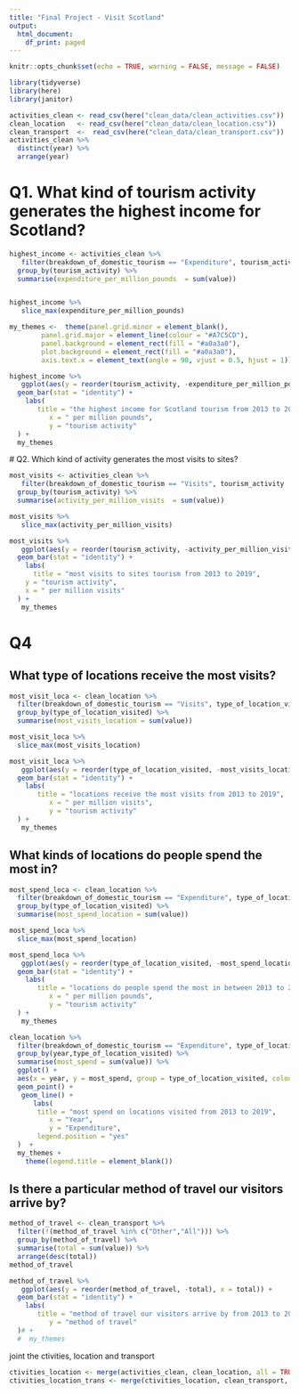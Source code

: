 ```yaml
---
title: "Final Project - Visit Scotland"
output:
  html_document:
    df_print: paged
---
```



```r
knitr::opts_chunk$set(echo = TRUE, warning = FALSE, message = FALSE)
```

```r
library(tidyverse)
library(here)
library(janitor)
```

```r
activities_clean <- read_csv(here("clean_data/clean_activities.csv"))
clean_location   <- read_csv(here("clean_data/clean_location.csv"))
clean_transport  <-  read_csv(here("clean_data/clean_transport.csv"))
activities_clean %>% 
  distinct(year) %>% 
  arrange(year)
```


# Q1. What kind of tourism activity generates the highest income for Scotland?
```r
highest_income <- activities_clean %>% 
   filter(breakdown_of_domestic_tourism == "Expenditure", tourism_activity != "All") %>% 
  group_by(tourism_activity) %>% 
  summarise(expenditure_per_million_pounds  = sum(value))


highest_income %>% 
   slice_max(expenditure_per_million_pounds)


```
 
 
```r
my_themes <-  theme(panel.grid.minor = element_blank(),
        panel.grid.major = element_line(colour = "#A7C5CD"),
        panel.background = element_rect(fill = "#a0a3a0"),
        plot.background = element_rect(fill = "#a0a3a0"),
        axis.text.x = element_text(angle = 90, vjust = 0.5, hjust = 1))
```

```r
highest_income %>% 
   ggplot(aes(y = reorder(tourism_activity, -expenditure_per_million_pounds), x = expenditure_per_million_pounds)) +
  geom_bar(stat = "identity") +
    labs(
       title = "the highest income for Scotland tourism from 2013 to 2019",
          x = " per million pounds",
          y = "tourism activity"
  ) +
  my_themes 
```
 
 # Q2. Which kind of activity generates the most visits to sites?

```r
most_visits <- activities_clean %>% 
   filter(breakdown_of_domestic_tourism == "Visits", tourism_activity != "All") %>% 
  group_by(tourism_activity) %>% 
  summarise(activity_per_million_visits  = sum(value))

most_visits %>% 
   slice_max(activity_per_million_visits)
```

```r
most_visits %>% 
   ggplot(aes(y = reorder(tourism_activity, -activity_per_million_visits), x = activity_per_million_visits)) +
  geom_bar(stat = "identity") +
    labs(
      title = "most visits to sites tourism from 2013 to 2019",
    y = "tourism activity",
    x = " per million visits"
  ) +
   my_themes 
```

# Q4
## What type of locations receive the most visits?
```r
most_visit_loca <- clean_location %>% 
  filter(breakdown_of_domestic_tourism == "Visits", type_of_location_visited != "All areas") %>% 
  group_by(type_of_location_visited) %>% 
  summarise(most_visits_location = sum(value))

most_visit_loca %>% 
  slice_max(most_visits_location)
```


```r
most_visit_loca %>% 
   ggplot(aes(y = reorder(type_of_location_visited, -most_visits_location), x = most_visits_location)) +
  geom_bar(stat = "identity") +
    labs(
       title = "locations receive the most visits from 2013 to 2019",
          x = " per million visits",
          y = "tourism activity"
  ) +
   my_themes
```

## What kinds of locations do people spend the most in?

```r
most_spend_loca <- clean_location %>% 
  filter(breakdown_of_domestic_tourism == "Expenditure", type_of_location_visited != "All areas") %>% 
  group_by(type_of_location_visited) %>% 
  summarise(most_spend_location = sum(value))

most_spend_loca %>% 
  slice_max(most_spend_location)
```

```r
most_spend_loca %>% 
   ggplot(aes(y = reorder(type_of_location_visited, -most_spend_location), x = most_spend_location)) +
  geom_bar(stat = "identity") +
    labs(
       title = "locations do people spend the most in between 2013 to 2019",
          x = " per million pounds",
          y = "tourism activity"
  ) +
   my_themes 
```

```r
clean_location %>% 
  filter(breakdown_of_domestic_tourism == "Expenditure", type_of_location_visited != "All areas") %>% 
  group_by(year,type_of_location_visited) %>% 
  summarise(most_spend = sum(value)) %>% 
  ggplot() +
  aes(x = year, y = most_spend, group = type_of_location_visited, colour = type_of_location_visited) +
  geom_point() +
   geom_line() +
      labs(
       title = "most spend on locations visited from 2013 to 2019",
          x = "Year",
          y = "Expenditure",
       legend.position = "yes"
  )  +
  my_themes +
    theme(legend.title = element_blank())
```


## Is there a particular method of travel our visitors arrive by?

```r
method_of_travel <- clean_transport %>%
  filter(!(method_of_travel %in% c("Other","All"))) %>%
  group_by(method_of_travel) %>%
  summarise(total = sum(value)) %>%
  arrange(desc(total))
method_of_travel
```

```r
method_of_travel %>% 
   ggplot(aes(y = reorder(method_of_travel, -total), x = total)) +
  geom_bar(stat = "identity") +
    labs(
       title = "method of travel our visitors arrive by from 2013 to 2019",
          y = "method of travel"
  )# +
  #  my_themes
```


joint the ctivities, location and transport
```r
ctivities_location <- merge(activities_clean, clean_location, all = TRUE)
ctivities_location_trans <- merge(ctivities_location, clean_transport, all = TRUE)
```
